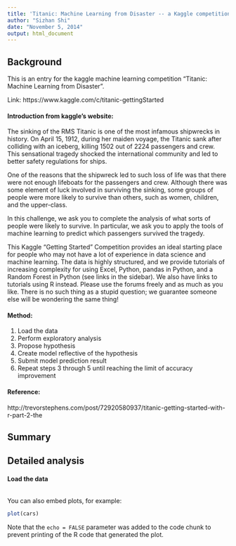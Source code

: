 ```yaml
---
title: 'Titanic: Machine Learning from Disaster -- a Kaggle competition entry'
author: "Sizhan Shi"
date: "November 5, 2014"
output: html_document
---
```


## Background  
This is an entry for the kaggle machine learning competition "Titanic: Machine Learning from Disaster".  

Link:  https://www.kaggle.com/c/titanic-gettingStarted  

#### Introduction from kaggle's website:  
The sinking of the RMS Titanic is one of the most infamous shipwrecks in history.  On April 15, 1912, during her maiden voyage, the Titanic sank after colliding with an iceberg, killing 1502 out of 2224 passengers and crew. This sensational tragedy shocked the international community and led to better safety regulations for ships.  

One of the reasons that the shipwreck led to such loss of life was that there were not enough lifeboats for the passengers and crew. Although there was some element of luck involved in surviving the sinking, some groups of people were more likely to survive than others, such as women, children, and the upper-class.  

In this challenge, we ask you to complete the analysis of what sorts of people were likely to survive. In particular, we ask you to apply the tools of machine learning to predict which passengers survived the tragedy.  

This Kaggle "Getting Started" Competition provides an ideal starting place for people who may not have a lot of experience in data science and machine learning. The data is highly structured, and we provide tutorials of increasing complexity for using Excel, Python, pandas in Python, and a Random Forest in Python (see links in the sidebar). We also have links to tutorials using R instead. Please use the forums freely and as much as you like. There is no such thing as a stupid question; we guarantee someone else will be wondering the same thing!  

#### Method:  
1. Load the data  
2. Perform exploratory analysis  
3. Propose hypothesis  
4. Create model reflective of the hypothesis  
5. Submit model prediction result  
6. Repeat steps 3 through 5 until reaching the limit of accuracy improvement  

#### Reference:  
http://trevorstephens.com/post/72920580937/titanic-getting-started-with-r-part-2-the

## Summary  






## Detailed analysis  

#### Load the data
```r

```

You can also embed plots, for example:

```r
plot(cars)
```

Note that the `echo = FALSE` parameter was added to the code chunk to prevent printing of the R code that generated the plot.
